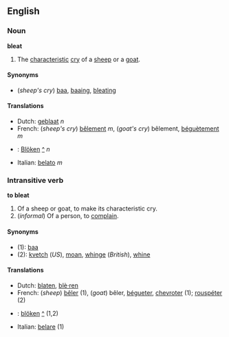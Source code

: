 ==English==
===Noun===
'''bleat'''

#The [[characteristic]] [[cry]] of a [[sheep]] or a [[goat]].

====Synonyms====
*(''sheep's cry'') [[baa]], [[baaing]], [[bleating]]

====Translations====
*Dutch: [[geblaat]] ''n''
*French: (''sheep's cry'') [[bêlement]] ''m'', (''goat's cry'') bêlement, [[béguètement]] ''m''
*{{msg:de}}: [[Blöken]] [[:de:Blöken|^]] ''n''
*Italian: [[belato]] ''m''

===Intransitive verb===
'''to bleat'''

#Of a sheep or goat, to make its characteristic cry.
#(''informal'') Of a person, to [[complain]].

====Synonyms====
*(1): [[baa]]
*(2): [[kvetch]] (''US''), [[moan]], [[whinge]] (''British''), [[whine]]

====Translations====
*Dutch: [[blaten]], [[blè·ren]]
*French: (''sheep'') [[bêler]] (1), (''goat'') bêler, [[bégueter]], [[chevroter]] (1); [[rouspéter]] (2)
*{{msg:de}}: [[blöken]] [[:de:blöken|^]] (1,2)
*Italian: [[belare]] (1)